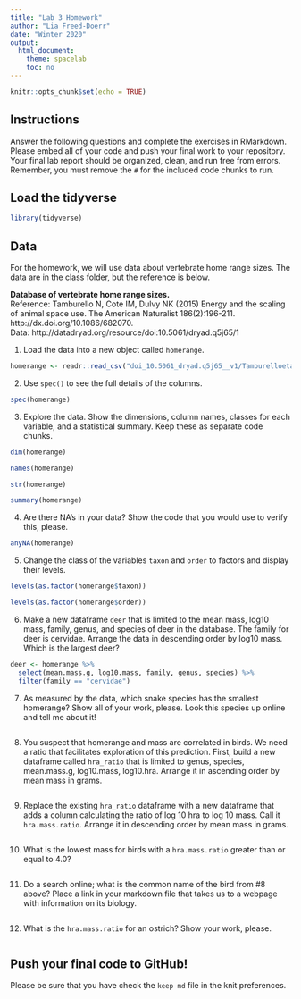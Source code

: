 ```yaml
---
title: "Lab 3 Homework"
author: "Lia Freed-Doerr"
date: "Winter 2020"
output:
  html_document:
    theme: spacelab
    toc: no
---
```


```r
knitr::opts_chunk$set(echo = TRUE)
```

## Instructions
Answer the following questions and complete the exercises in RMarkdown. Please embed all of your code and push your final work to your repository. Your final lab report should be organized, clean, and run free from errors. Remember, you must remove the `#` for the included code chunks to run.  

## Load the tidyverse
```r
library(tidyverse)
```

## Data
For the homework, we will use data about vertebrate home range sizes. The data are in the class folder, but the reference is below.  

**Database of vertebrate home range sizes.**  
Reference: Tamburello N, Cote IM, Dulvy NK (2015) Energy and the scaling of animal space use. The American Naturalist 186(2):196-211. http://dx.doi.org/10.1086/682070.  
Data: http://datadryad.org/resource/doi:10.5061/dryad.q5j65/1  

1. Load the data into a new object called `homerange`.  
```r
homerange <- readr::read_csv("doi_10.5061_dryad.q5j65__v1/Tamburelloetal_HomeRangeDatabase.csv")
```


2. Use `spec()` to see the full details of the columns.  
```r
spec(homerange)
```


3. Explore the data. Show the dimensions, column names, classes for each variable, and a statistical summary. Keep these as separate code chunks.  
```r
dim(homerange)
```

```r
names(homerange)
```

```r
str(homerange)
```

```r
summary(homerange)
```

4. Are there NA's in your data? Show the code that you would use to verify this, please.  
```r
anyNA(homerange)
```

5. Change the class of the variables `taxon` and `order` to factors and display their levels.  
```r
levels(as.factor(homerange$taxon))
```

```r
levels(as.factor(homerange$order))
```

6. Make a new dataframe `deer` that is limited to the mean mass, log10 mass, family, genus, and species of deer in the database. The family for deer is cervidae. Arrange the data in descending order by log10 mass. Which is the largest deer?  
```r
deer <- homerange %>%
  select(mean.mass.g, log10.mass, family, genus, species) %>%
  filter(family == "cervidae")
```

7. As measured by the data, which snake species has the smallest homerange? Show all of your work, please. Look this species up online and tell me about it!  
```r

```


8. You suspect that homerange and mass are correlated in birds. We need a ratio that facilitates exploration of this prediction. First, build a new dataframe called `hra_ratio` that is limited to genus, species, mean.mass.g, log10.mass, log10.hra. Arrange it in ascending order by mean mass in grams.  
```r

```


9. Replace the existing `hra_ratio` dataframe with a new dataframe that adds a column calculating the ratio of log 10 hra to log 10 mass. Call it `hra.mass.ratio`. Arrange it in descending order by mean mass in grams.  
```r

```


10. What is the lowest mass for birds with a `hra.mass.ratio` greater than or equal to 4.0?
```r

```


11. Do a search online; what is the common name of the bird from #8 above? Place a link in your markdown file that takes us to a webpage with information on its biology.  
```r

```

12. What is the `hra.mass.ratio` for an ostrich? Show your work, please.  
```r

```

## Push your final code to GitHub!
Please be sure that you have check the `keep md` file in the knit preferences.  